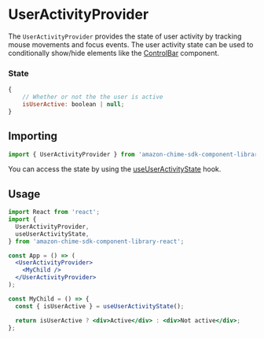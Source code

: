 <Meta title="SDK Providers/UserActivityProvider" />

# UserActivityProvider

The `UserActivityProvider` provides the state of user activity by tracking mouse movements and focus events. The user activity state can be used to conditionally show/hide elements like the [ControlBar](?path=/docs/ui-components-controlbar--control-bar) component.

### State

```javascript
{
    // Whether or not the the user is active
    isUserActive: boolean | null;
}
```

## Importing

```javascript
import { UserActivityProvider } from 'amazon-chime-sdk-component-library-react';
```

You can access the state by using the [useUserActivityState](/docs/sdk-hooks-useuseractivitystate--page) hook.

## Usage

```jsx
import React from 'react';
import {
  UserActivityProvider,
  useUserActivityState,
} from 'amazon-chime-sdk-component-library-react';

const App = () => (
  <UserActivityProvider>
    <MyChild />
  </UserActivityProvider>
);

const MyChild = () => {
  const { isUserActive } = useUserActivityState();

  return isUserActive ? <div>Active</div> : <div>Not active</div>;
};
```
